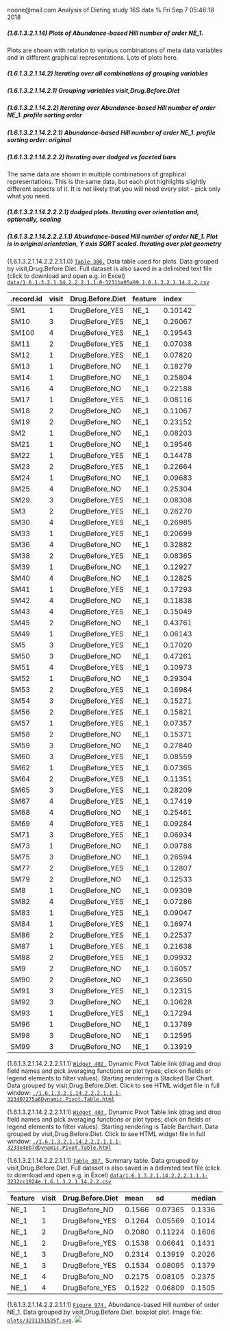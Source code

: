 noone@mail.com
Analysis of Dieting study 16S data
% Fri Sep  7 05:46:18 2018



##### \(1.6.1.3.2.1.14\) Plots of Abundance-based Hill number of order NE_1.



Plots are shown with relation to various combinations of meta 
                   data variables and in different graphical representations. Lots of plots here.



##### \(1.6.1.3.2.1.14.2\) Iterating over all combinations of grouping variables




##### \(1.6.1.3.2.1.14.2.1\) Grouping variables visit,Drug.Before.Diet




##### \(1.6.1.3.2.1.14.2.2\) Iterating over Abundance-based Hill number of order NE_1. profile sorting order




##### \(1.6.1.3.2.1.14.2.2.1\) Abundance-based Hill number of order NE_1. profile sorting order: original




##### \(1.6.1.3.2.1.14.2.2.2\) Iterating over dodged vs faceted bars



The same data are shown in multiple combinations of graphical representations. 
                         This is the same data, but each plot highlights slightly different aspects of it.
                         It is not likely that you will need every plot - pick only what you need.



##### \(1.6.1.3.2.1.14.2.2.2.1\) dodged plots. Iterating over orientation and, optionally, scaling




##### \(1.6.1.3.2.1.14.2.2.2.1.1\) Abundance-based Hill number of order NE_1. Plot is in original orientation, Y axis SQRT scaled. Iterating over plot geometry



\(1.6.1.3.2.1.14.2.2.2.1.1.0\) <a name="table.386"></a>[`Table 386.`](#table.386) Data table used for plots. Data grouped by visit,Drug.Before.Diet. Full dataset is also saved in a delimited text file (click to download and open e.g. in Excel) [`data/1.6.1.3.2.1.14.2.2.2.1.1.0-3231ba05a99.1.6.1.3.2.1.14.2.2.csv`](data/1.6.1.3.2.1.14.2.2.2.1.1.0-3231ba05a99.1.6.1.3.2.1.14.2.2.csv)




| .record.id | visit | Drug.Before.Diet | feature | index   |
|:-----------|:------|:-----------------|:--------|:--------|
| SM1        | 1     | DrugBefore\_YES  | NE\_1   | 0.10142 |
| SM10       | 3     | DrugBefore\_YES  | NE\_1   | 0.26067 |
| SM100      | 4     | DrugBefore\_YES  | NE\_1   | 0.19543 |
| SM11       | 2     | DrugBefore\_YES  | NE\_1   | 0.07038 |
| SM12       | 1     | DrugBefore\_YES  | NE\_1   | 0.07820 |
| SM13       | 1     | DrugBefore\_NO   | NE\_1   | 0.18279 |
| SM14       | 1     | DrugBefore\_NO   | NE\_1   | 0.25804 |
| SM16       | 4     | DrugBefore\_NO   | NE\_1   | 0.22188 |
| SM17       | 1     | DrugBefore\_YES  | NE\_1   | 0.08116 |
| SM18       | 2     | DrugBefore\_NO   | NE\_1   | 0.11067 |
| SM19       | 2     | DrugBefore\_NO   | NE\_1   | 0.23152 |
| SM2        | 1     | DrugBefore\_NO   | NE\_1   | 0.08203 |
| SM21       | 1     | DrugBefore\_NO   | NE\_1   | 0.19546 |
| SM22       | 1     | DrugBefore\_YES  | NE\_1   | 0.14478 |
| SM23       | 2     | DrugBefore\_YES  | NE\_1   | 0.22664 |
| SM24       | 1     | DrugBefore\_NO   | NE\_1   | 0.09683 |
| SM25       | 4     | DrugBefore\_NO   | NE\_1   | 0.25304 |
| SM29       | 3     | DrugBefore\_YES  | NE\_1   | 0.08308 |
| SM3        | 2     | DrugBefore\_YES  | NE\_1   | 0.26270 |
| SM30       | 4     | DrugBefore\_YES  | NE\_1   | 0.26985 |
| SM33       | 1     | DrugBefore\_YES  | NE\_1   | 0.20699 |
| SM36       | 4     | DrugBefore\_NO   | NE\_1   | 0.32882 |
| SM38       | 2     | DrugBefore\_YES  | NE\_1   | 0.08365 |
| SM39       | 1     | DrugBefore\_NO   | NE\_1   | 0.12927 |
| SM40       | 4     | DrugBefore\_NO   | NE\_1   | 0.12825 |
| SM41       | 1     | DrugBefore\_YES  | NE\_1   | 0.17293 |
| SM42       | 4     | DrugBefore\_NO   | NE\_1   | 0.11838 |
| SM43       | 4     | DrugBefore\_YES  | NE\_1   | 0.15049 |
| SM45       | 2     | DrugBefore\_NO   | NE\_1   | 0.43761 |
| SM49       | 1     | DrugBefore\_YES  | NE\_1   | 0.06143 |
| SM5        | 3     | DrugBefore\_YES  | NE\_1   | 0.17020 |
| SM50       | 3     | DrugBefore\_NO   | NE\_1   | 0.47261 |
| SM51       | 4     | DrugBefore\_YES  | NE\_1   | 0.10973 |
| SM52       | 1     | DrugBefore\_NO   | NE\_1   | 0.29304 |
| SM53       | 2     | DrugBefore\_YES  | NE\_1   | 0.16984 |
| SM54       | 3     | DrugBefore\_YES  | NE\_1   | 0.15271 |
| SM56       | 2     | DrugBefore\_YES  | NE\_1   | 0.15821 |
| SM57       | 1     | DrugBefore\_YES  | NE\_1   | 0.07357 |
| SM58       | 2     | DrugBefore\_NO   | NE\_1   | 0.15371 |
| SM59       | 3     | DrugBefore\_NO   | NE\_1   | 0.27840 |
| SM60       | 3     | DrugBefore\_YES  | NE\_1   | 0.08559 |
| SM62       | 1     | DrugBefore\_YES  | NE\_1   | 0.07365 |
| SM64       | 2     | DrugBefore\_YES  | NE\_1   | 0.11351 |
| SM65       | 3     | DrugBefore\_YES  | NE\_1   | 0.28209 |
| SM67       | 4     | DrugBefore\_YES  | NE\_1   | 0.17419 |
| SM68       | 4     | DrugBefore\_NO   | NE\_1   | 0.25461 |
| SM69       | 4     | DrugBefore\_YES  | NE\_1   | 0.09284 |
| SM71       | 3     | DrugBefore\_YES  | NE\_1   | 0.06934 |
| SM73       | 1     | DrugBefore\_NO   | NE\_1   | 0.09788 |
| SM75       | 3     | DrugBefore\_NO   | NE\_1   | 0.26594 |
| SM77       | 2     | DrugBefore\_YES  | NE\_1   | 0.12807 |
| SM79       | 2     | DrugBefore\_NO   | NE\_1   | 0.12533 |
| SM8        | 1     | DrugBefore\_NO   | NE\_1   | 0.09309 |
| SM82       | 4     | DrugBefore\_YES  | NE\_1   | 0.07286 |
| SM83       | 1     | DrugBefore\_YES  | NE\_1   | 0.09047 |
| SM84       | 1     | DrugBefore\_YES  | NE\_1   | 0.16974 |
| SM86       | 2     | DrugBefore\_YES  | NE\_1   | 0.22537 |
| SM87       | 1     | DrugBefore\_YES  | NE\_1   | 0.21638 |
| SM88       | 2     | DrugBefore\_YES  | NE\_1   | 0.09932 |
| SM9        | 2     | DrugBefore\_NO   | NE\_1   | 0.16057 |
| SM90       | 2     | DrugBefore\_NO   | NE\_1   | 0.23650 |
| SM91       | 3     | DrugBefore\_YES  | NE\_1   | 0.12315 |
| SM92       | 3     | DrugBefore\_NO   | NE\_1   | 0.10628 |
| SM93       | 1     | DrugBefore\_YES  | NE\_1   | 0.17294 |
| SM96       | 1     | DrugBefore\_NO   | NE\_1   | 0.13789 |
| SM98       | 3     | DrugBefore\_NO   | NE\_1   | 0.12595 |
| SM99       | 3     | DrugBefore\_NO   | NE\_1   | 0.13919 |







\(1.6.1.3.2.1.14.2.2.2.1.1.1\) <a name="widget.402"></a>[`Widget 402.`](#widget.402) Dynamic Pivot Table link (drag and drop field names and pick averaging 
                      functions or plot types; click on fields or legend elements to filter values). 
                      Starting rendering is Stacked Bar Chart. Data grouped by visit,Drug.Before.Diet. Click to see HTML widget file in full window: [`./1.6.1.3.2.1.14.2.2.2.1.1.1-323407275a6Dynamic.Pivot.Table.html`](./1.6.1.3.2.1.14.2.2.2.1.1.1-323407275a6Dynamic.Pivot.Table.html)





\(1.6.1.3.2.1.14.2.2.2.1.1.1\) <a name="widget.403"></a>[`Widget 403.`](#widget.403) Dynamic Pivot Table link (drag and drop field names and pick averaging 
                      functions or plot types; click on fields or legend elements to filter values). 
                      Starting rendering is Table Barchart. Data grouped by visit,Drug.Before.Diet. Click to see HTML widget file in full window: [`./1.6.1.3.2.1.14.2.2.2.1.1.1-3233e4eb7dDynamic.Pivot.Table.html`](./1.6.1.3.2.1.14.2.2.2.1.1.1-3233e4eb7dDynamic.Pivot.Table.html)


\(1.6.1.3.2.1.14.2.2.2.1.1.1\) <a name="table.387"></a>[`Table 387.`](#table.387) Summary table. Data grouped by visit,Drug.Before.Diet. Full dataset is also saved in a delimited text file (click to download and open e.g. in Excel) [`data/1.6.1.3.2.1.14.2.2.2.1.1.1-3232cc1824e.1.6.1.3.2.1.14.2.2.csv`](data/1.6.1.3.2.1.14.2.2.2.1.1.1-3232cc1824e.1.6.1.3.2.1.14.2.2.csv)




| feature | visit | Drug.Before.Diet | mean   | sd      | median | incidence |
|:--------|:------|:-----------------|:-------|:--------|:-------|:----------|
| NE\_1   | 1     | DrugBefore\_NO   | 0.1566 | 0.07365 | 0.1336 | 1         |
| NE\_1   | 1     | DrugBefore\_YES  | 0.1264 | 0.05569 | 0.1014 | 1         |
| NE\_1   | 2     | DrugBefore\_NO   | 0.2080 | 0.11224 | 0.1606 | 1         |
| NE\_1   | 2     | DrugBefore\_YES  | 0.1538 | 0.06641 | 0.1431 | 1         |
| NE\_1   | 3     | DrugBefore\_NO   | 0.2314 | 0.13919 | 0.2026 | 1         |
| NE\_1   | 3     | DrugBefore\_YES  | 0.1534 | 0.08095 | 0.1379 | 1         |
| NE\_1   | 4     | DrugBefore\_NO   | 0.2175 | 0.08105 | 0.2375 | 1         |
| NE\_1   | 4     | DrugBefore\_YES  | 0.1522 | 0.06809 | 0.1505 | 1         |







\(1.6.1.3.2.1.14.2.2.2.1.1.1\) <a name="figure.974"></a>[`Figure 974.`](#figure.974) Abundance-based Hill number of order NE_1. Data grouped by visit,Drug.Before.Diet.  boxplot plot.  Image file: [`plots/3231151525f.svg`](plots/3231151525f.svg).
![](plots/3231151525f.svg)